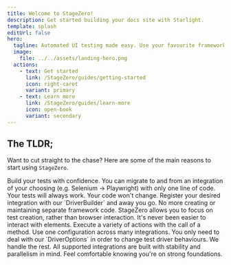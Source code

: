 ```yaml
---
title: Welcome to StageZero!
description: Get started building your docs site with Starlight.
template: splash
editUrl: false
hero:
  tagline: Automated UI testing made easy. Use your favourite framework with next to no setup!
  image:
    file: ../../assets/landing-hero.png
  actions:
    - text: Get started
      link: /StageZero/guides/getting-started
      icon: right-caret
      variant: primary
    - text: Learn more
      link: /StageZero/guides/learn-more
      icon: open-book
      variant: secondary
---
```



## The TLDR;

Want to cut straight to the chase? Here are some of the main reasons to start using `StageZero`.

<CardGrid stagger>
	<Card title="Write tests once" icon="puzzle">
		Build your tests with confidence. You can migrate to and from an integration of your choosing (e.g. Selenium -> Playwright) with only one line of code. Your tests will always work. Your code won't change.
	</Card>
    <Card title="Minimal setup" icon="document">
        Register your desired integration with our `DriverBuilder` and away you go. No more creating or maintaining separate framework code. StageZero allows you to focus on test creation, rather than browser interaction.
    </Card>
    <Card title="Streamlined interactions" icon="random">
        It's never been easier to interact with elements. Execute a variety of actions with the call of a method.
    </Card>
    <Card title="Simple configuration" icon="setting">
        Use one configuration across many integrations. You only need to deal with our `DriverOptions` in order to change test driver behaviours. We handle the rest.
    </Card>
    <Card title="Rock solid" icon="rocket">
        All supported integrations are built with stability and parallelism in mind. Feel comfortable knowing you're on strong foundations.
    </Card>
</CardGrid>

<Footer />

<style lang='scss'>
{`
  .hero {
    img {
      border-radius: 20px;
    }
  }
`}
</style>